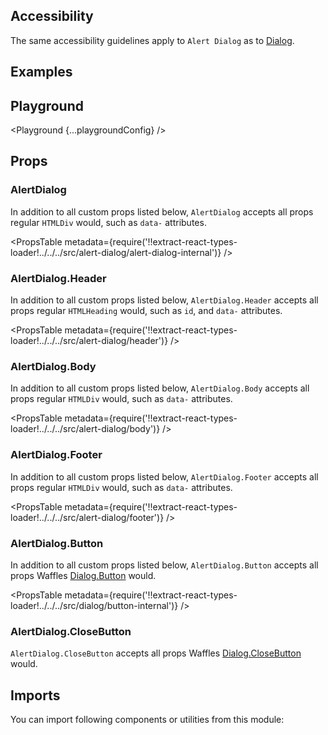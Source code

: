 


<Layout title="Alert Dialog" description="🚧 This page is under construction">

## Accessibility

The same accessibility guidelines apply to `Alert Dialog` as to [Dialog](/components/dialog/#accessibility).

## Examples

<Example title="Basic usage" path="alert-dialog/basic-usage">
  <BasicUsage />
</Example>

<Example title="Custom close" path="alert-dialog/custom-close">
  <CustomClose />
</Example>

## Playground

<Playground {...playgroundConfig} />

## Props

### AlertDialog

In addition to all custom props listed below, `AlertDialog` accepts all props regular `HTMLDiv` would, such as `data-` attributes.

<PropsTable
  metadata={require('!!extract-react-types-loader!../../../src/alert-dialog/alert-dialog-internal')}
/>

### AlertDialog.Header

In addition to all custom props listed below, `AlertDialog.Header` accepts all props regular `HTMLHeading` would, such as `id`, and `data-` attributes.

<PropsTable
  metadata={require('!!extract-react-types-loader!../../../src/alert-dialog/header')}
/>

### AlertDialog.Body

In addition to all custom props listed below, `AlertDialog.Body` accepts all props regular `HTMLDiv` would, such as `data-` attributes.

<PropsTable
  metadata={require('!!extract-react-types-loader!../../../src/alert-dialog/body')}
/>

### AlertDialog.Footer

In addition to all custom props listed below, `AlertDialog.Footer` accepts all props regular `HTMLDiv` would, such as `data-` attributes.

<PropsTable
  metadata={require('!!extract-react-types-loader!../../../src/alert-dialog/footer')}
/>

### AlertDialog.Button

In addition to all custom props listed below, `AlertDialog.Button` accepts all props Waffles [Dialog.Button](/components/dialog/#props) would.

<PropsTable
  metadata={require('!!extract-react-types-loader!../../../src/dialog/button-internal')}
/>

### AlertDialog.CloseButton

`AlertDialog.CloseButton` accepts all props Waffles [Dialog.CloseButton](/components/dialog/#props) would.

## Imports

You can import following components or utilities from this module:

<Imports module={AlertDialogExports} path="@datacamp/waffles/alert-dialog" />

</Layout>
